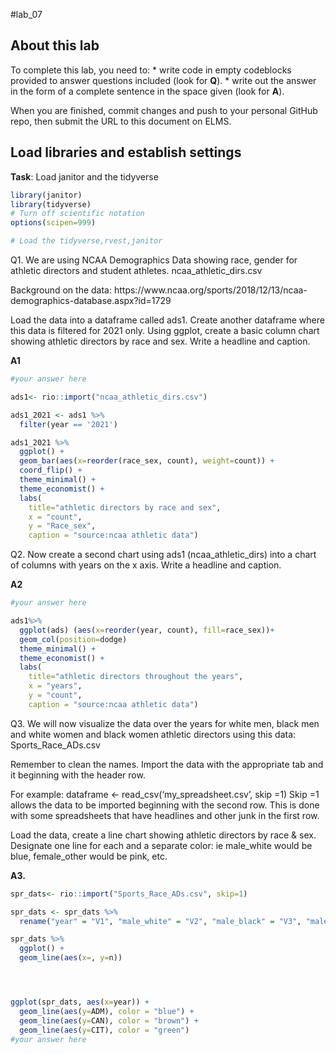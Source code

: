 #lab_07 

## About this lab

To complete this lab, you need to:
* write code in empty codeblocks provided to answer questions included (look for **Q**).
* write out the answer in the form of a complete sentence in the space given (look for **A**).

When you are finished, commit changes and push to your personal GitHub repo, then submit the URL to this document on ELMS.

## Load libraries and establish settings
**Task**: Load janitor and the tidyverse


```r
library(janitor)
library(tidyverse)
# Turn off scientific notation
options(scipen=999)

# Load the tidyverse,rvest,janitor

```


Q1. We are using NCAA Demographics Data showing race, gender for athletic directors and student athletes. ncaa_athletic_dirs.csv

Background on the data:
https://www.ncaa.org/sports/2018/12/13/ncaa-demographics-database.aspx?id=1729

Load the data into a dataframe called ads1. 
Create another dataframe where this data is filtered for 2021 only.
Using ggplot, create a basic column chart showing athletic directors by race and sex. 
Write a headline and caption.

**A1**

```r

#your answer here

ads1<- rio::import("ncaa_athletic_dirs.csv") 

ads1_2021 <- ads1 %>% 
  filter(year == '2021')

ads1_2021 %>%
  ggplot() +
  geom_bar(aes(x=reorder(race_sex, count), weight=count)) +
  coord_flip() + 
  theme_minimal() + 
  theme_economist() +
  labs(
    title="athletic directors by race and sex",
    x = "count",
    y = "Race_sex",
    caption = "source:ncaa athletic data")


```

Q2. Now create a second chart using ads1 (ncaa_athletic_dirs) into a chart of columns with years on the x axis.
Write a headline and caption.

**A2**

```r
#your answer here  

ads1%>%
  ggplot(ads) (aes(x=reorder(year, count), fill=race_sex))+
  geom_col(position=dodge)
  theme_minimal() + 
  theme_economist() +
  labs(
    title="athletic directors throughout the years",
    x = "years",
    y = "count",
    caption = "source:ncaa athletic data")


```

Q3. We will now visualize the data over the years for white men, black men and white women and black women athletic directors using this data: Sports_Race_ADs.csv

Remember to clean the names. Import the data with the appropriate tab and it beginning with the header row.

For example:
dataframe <- read_csv('my_spreadsheet.csv', skip =1)
Skip =1 allows the data to be imported beginning with the second row. This is done with some spreadsheets that have headlines and other junk in the first row.


Load the data, create a line chart showing athletic directors by race & sex. 
Designate one line for each and a separate color: ie male_white would be blue, female_other would be pink, etc. 

**A3.**

```r

spr_dats<- rio::import("Sports_Race_ADs.csv", skip=1)

spr_dats <- spr_dats %>% 
  rename("year" = "V1", "male_white" = "V2", "male_black" = "V3", "male_other" = "V4", "female_white" = "V5", "female_black" = "V6", "female_other" = "V7", "total" = "V8")

spr_dats %>%
  ggplot() +
  geom_line(aes(x=, y=n)) 




ggplot(spr_dats, aes(x=year)) +
  geom_line(aes(y=ADM), color = "blue") +
  geom_line(aes(y=CAN), color = "brown") +
  geom_line(aes(y=CIT), color = "green") 
#your answer here


```
